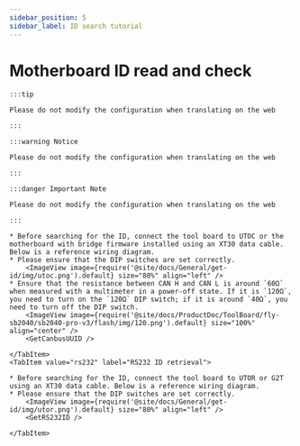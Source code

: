 ```yaml
---
sidebar_position: 5
sidebar_label: ID search tutorial
---
```









# Motherboard ID read and check

    :::tip

    Please do not modify the configuration when translating on the web

    :::

    :::warning Notice

    Please do not modify the configuration when translating on the web

    :::

    :::danger Important Note

    Please do not modify the configuration when translating on the web

    :::

<Tabs>
    <TabItem value="can" label="CANBus UUID retrieval">

    * Before searching for the ID, connect the tool board to UTOC or the motherboard with bridge firmware installed using an XT30 data cable. Below is a reference wiring diagram.
    * Please ensure that the DIP switches are set correctly.
        <ImageView image={require('@site/docs/General/get-id/img/utoc.png').default} size="80%" align="left" />
    * Ensure that the resistance between CAN H and CAN L is around `60Ω` when measured with a multimeter in a power-off state. If it is `120Ω`, you need to turn on the `120Ω` DIP switch; if it is around `40Ω`, you need to turn off the DIP switch.
        <ImageView image={require('@site/docs/ProductDoc/ToolBoard/fly-sb2040/sb2040-pro-v3/flash/img/120.png').default} size="100%" align="center" />
        <GetCanbusUUID />

    </TabItem>
    <TabItem value="rs232" label="RS232 ID retrieval">

    * Before searching for the ID, connect the tool board to UTOR or G2T using an XT30 data cable. Below is a reference wiring diagram.
    * Please ensure that the DIP switches are set correctly.
        <ImageView image={require('@site/docs/General/get-id/img/utor.png').default} size="80%" align="left" />              
        <GetRS232ID />

    </TabItem>
</Tabs>